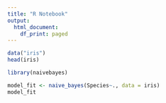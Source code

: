 ```yaml
---
title: "R Notebook"
output:
  html_document:
    df_print: paged
---
```



```r
data("iris")
head(iris)
```


```r
library(naivebayes)
```


```r
model_fit <- naive_bayes(Species~., data = iris)
model_fit
```